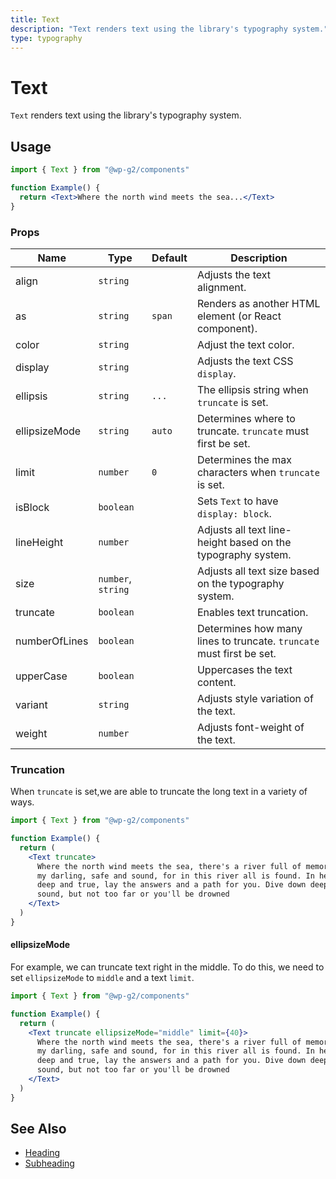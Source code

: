 ```yaml
---
title: Text
description: "Text renders text using the library's typography system."
type: typography
---
```


# Text

`Text` renders text using the library's typography system.

## Usage

```jsx live
import { Text } from "@wp-g2/components"

function Example() {
  return <Text>Where the north wind meets the sea...</Text>
}
```

### Props

| Name          | Type               | Default | Description                                                          |
| ------------- | ------------------ | ------- | -------------------------------------------------------------------- |
| align         | `string`           |         | Adjusts the text alignment.                                          |
| as            | `string`           | `span`  | Renders as another HTML element (or React component).                |
| color         | `string`           |         | Adjust the text color.                                               |
| display       | `string`           |         | Adjusts the text CSS `display`.                                      |
| ellipsis      | `string`           | `...`   | The ellipsis string when `truncate` is set.                          |
| ellipsizeMode | `string`           | `auto`  | Determines where to truncate. `truncate` must first be set.          |
| limit         | `number`           | `0`     | Determines the max characters when `truncate` is set.                |
| isBlock       | `boolean`          |         | Sets `Text` to have `display: block`.                                |
| lineHeight    | `number`           |         | Adjusts all text line-height based on the typography system.         |
| size          | `number`, `string` |         | Adjusts all text size based on the typography system.                |
| truncate      | `boolean`          |         | Enables text truncation.                                             |
| numberOfLines | `boolean`          |         | Determines how many lines to truncate. `truncate` must first be set. |
| upperCase     | `boolean`          |         | Uppercases the text content.                                         |
| variant       | `string`           |         | Adjusts style variation of the text.                                 |
| weight        | `number`           |         | Adjusts font-weight of the text.                                     |

### Truncation

When `truncate` is set,we are able to truncate the long text in a variety of ways.

```jsx live
import { Text } from "@wp-g2/components"

function Example() {
  return (
    <Text truncate>
      Where the north wind meets the sea, there's a river full of memory. Sleep,
      my darling, safe and sound, for in this river all is found. In her waters,
      deep and true, lay the answers and a path for you. Dive down deep into her
      sound, but not too far or you'll be drowned
    </Text>
  )
}
```

#### ellipsizeMode

For example, we can truncate text right in the middle. To do this, we need to set `ellipsizeMode` to `middle` and a text `limit`.

```jsx live
import { Text } from "@wp-g2/components"

function Example() {
  return (
    <Text truncate ellipsizeMode="middle" limit={40}>
      Where the north wind meets the sea, there's a river full of memory. Sleep,
      my darling, safe and sound, for in this river all is found. In her waters,
      deep and true, lay the answers and a path for you. Dive down deep into her
      sound, but not too far or you'll be drowned
    </Text>
  )
}
```

## See Also

- [Heading](./heading)
- [Subheading](./subheading)
